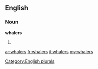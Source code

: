 ==English==

===Noun===
'''whalers'''

# {{plural of|[[whaler]]}}

[[Category:English plurals]]

[[ar:whalers]]
[[fr:whalers]]
[[it:whalers]]
[[my:whalers]]